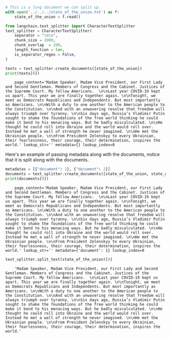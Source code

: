 ```python
# This is a long document we can split up.
with open('../../../state_of_the_union.txt') as f:
    state_of_the_union = f.read()
```


```python
from langchain.text_splitter import CharacterTextSplitter
text_splitter = CharacterTextSplitter(        
    separator = "\n\n",
    chunk_size = 1000,
    chunk_overlap  = 200,
    length_function = len,
    is_separator_regex = False,
)
```


```python
texts = text_splitter.create_documents([state_of_the_union])
print(texts[0])
```

<CodeOutputBlock lang="python">

```
    page_content='Madam Speaker, Madam Vice President, our First Lady and Second Gentleman. Members of Congress and the Cabinet. Justices of the Supreme Court. My fellow Americans.  \n\nLast year COVID-19 kept us apart. This year we are finally together again. \n\nTonight, we meet as Democrats Republicans and Independents. But most importantly as Americans. \n\nWith a duty to one another to the American people to the Constitution. \n\nAnd with an unwavering resolve that freedom will always triumph over tyranny. \n\nSix days ago, Russia’s Vladimir Putin sought to shake the foundations of the free world thinking he could make it bend to his menacing ways. But he badly miscalculated. \n\nHe thought he could roll into Ukraine and the world would roll over. Instead he met a wall of strength he never imagined. \n\nHe met the Ukrainian people. \n\nFrom President Zelenskyy to every Ukrainian, their fearlessness, their courage, their determination, inspires the world.' lookup_str='' metadata={} lookup_index=0
```

</CodeOutputBlock>

Here's an example of passing metadata along with the documents, notice that it is split along with the documents.


```python
metadatas = [{"document": 1}, {"document": 2}]
documents = text_splitter.create_documents([state_of_the_union, state_of_the_union], metadatas=metadatas)
print(documents[0])
```

<CodeOutputBlock lang="python">

```
    page_content='Madam Speaker, Madam Vice President, our First Lady and Second Gentleman. Members of Congress and the Cabinet. Justices of the Supreme Court. My fellow Americans.  \n\nLast year COVID-19 kept us apart. This year we are finally together again. \n\nTonight, we meet as Democrats Republicans and Independents. But most importantly as Americans. \n\nWith a duty to one another to the American people to the Constitution. \n\nAnd with an unwavering resolve that freedom will always triumph over tyranny. \n\nSix days ago, Russia’s Vladimir Putin sought to shake the foundations of the free world thinking he could make it bend to his menacing ways. But he badly miscalculated. \n\nHe thought he could roll into Ukraine and the world would roll over. Instead he met a wall of strength he never imagined. \n\nHe met the Ukrainian people. \n\nFrom President Zelenskyy to every Ukrainian, their fearlessness, their courage, their determination, inspires the world.' lookup_str='' metadata={'document': 1} lookup_index=0
```

</CodeOutputBlock>


```python
text_splitter.split_text(state_of_the_union)[0]
```

<CodeOutputBlock lang="python">

```
    'Madam Speaker, Madam Vice President, our First Lady and Second Gentleman. Members of Congress and the Cabinet. Justices of the Supreme Court. My fellow Americans.  \n\nLast year COVID-19 kept us apart. This year we are finally together again. \n\nTonight, we meet as Democrats Republicans and Independents. But most importantly as Americans. \n\nWith a duty to one another to the American people to the Constitution. \n\nAnd with an unwavering resolve that freedom will always triumph over tyranny. \n\nSix days ago, Russia’s Vladimir Putin sought to shake the foundations of the free world thinking he could make it bend to his menacing ways. But he badly miscalculated. \n\nHe thought he could roll into Ukraine and the world would roll over. Instead he met a wall of strength he never imagined. \n\nHe met the Ukrainian people. \n\nFrom President Zelenskyy to every Ukrainian, their fearlessness, their courage, their determination, inspires the world.'
```

</CodeOutputBlock>
